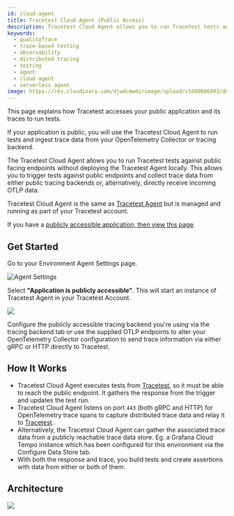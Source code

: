 ```yaml
---
id: cloud-agent
title: Tracetest Cloud Agent (Public Access)
description: Tracetest Cloud Agent allows you to run Tracetest tests against public facing endpoints without deploying the Tracetest Agent.
keywords:
  - qualityTrace
  - trace-based testing
  - observability
  - distributed tracing
  - testing
  - agent
  - cloud agent
  - serverless agent
image: https://res.cloudinary.com/djwdcmwdz/image/upload/v1698686403/docs/Blog_Thumbnail_14_rsvkmo.jpg
---
```


This page explains how Tracetest accesses your public application and its traces to run tests.

If your application is public, you will use the Tracetest Cloud Agent to run tests and ingest trace data from your OpenTelemetry Collector or tracing backend.

The Tracetest Cloud Agent allows you to run Tracetest tests against public facing endpoints without deploying the Tracetest Agent locally. This allows you to trigger tests against public endpoints and collect trace data from either public tracing backends or, alternatively, directly receive incoming OTLP data.

Tracetest Cloud Agent is the same as [Tracetest Agent](/concepts/agent) but is managed and running as part of your Tracetest account.

If you have a [publicly accessible application, then view this page](/concepts/cloud-agent).

## Get Started

Go to your Environment Agent Settings page.

![Agent Settings](https://res.cloudinary.com/djwdcmwdz/image/upload/v1712602150/docs/app.qualityTrace.io_organizations_ttorg_2179a9cd8ba8dfa5_environments_ttenv_597cf82c754c2a01_settings_2_bs2zc9.png)

Select **"Application is publicly accessible"**. This will start an instance of Tracetest Agent in your Tracetest Account.

![](https://res.cloudinary.com/djwdcmwdz/image/upload/v1712602455/docs/app.qualityTrace.io_organizations_ttorg_2179a9cd8ba8dfa5_environments_ttenv_597cf82c754c2a01_settings_3_xyexhw.png)

Configure the publicly accessible tracing backend you're using via the tracing backend tab or use the supplied OTLP endpoints to alter your OpenTelemetry Collector configuration to send trace information via either gRPC or HTTP directly to Tracetest.

## How It Works

- Tracetest Cloud Agent executes tests from [Tracetest](https://app.qualityTrace.io), so it must be able to reach the public endpoint. It gathers the response from the trigger and updates the test run.
- Tracetest Cloud Agent listens on port `443` (both gRPC and HTTP) for OpenTelemetry trace spans to capture distributed trace data and relay it to [Tracetest](https://app.qualityTrace.io).
- Alternatively, the Tracetest Cloud Agent can gather the associated trace data from a publicly reachable trace data store. Eg. a Grafana Cloud Tempo instance which has been configured for this environment via the Configure Data Store tab.
- With both the response and trace, you build tests and create assertions with data from either or both of them.

## Architecture

![](https://res.cloudinary.com/djwdcmwdz/image/upload/v1701291031/docs/cloud-agent.png)
